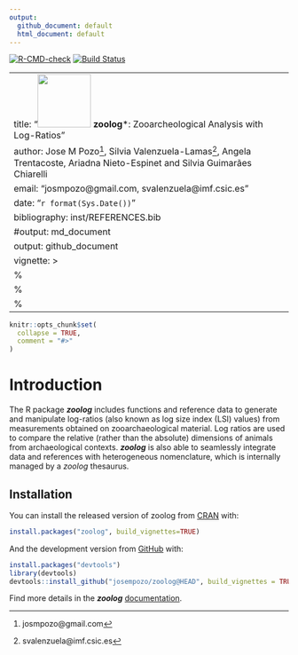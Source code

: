 ```yaml
---
output:
  github_document: default
  html_document: default
---
```

[![R-CMD-check](https://github.com/josempozo/zoolog/workflows/R-CMD-check/badge.svg)](https://github.com/josempozo/zoolog/actions) [![Build Status](https://travis-ci.org/josempozo/zoolog.svg?branch=master)](https://travis-ci.org/josempozo/zoolog)

---
title: "![](zoolog/inst/logos/zoologIcon.png){align=right width=1in}  \n ***zoolog***:  \n Zooarcheological Analysis with Log-Ratios"
author: Jose M Pozo^[josmpozo@gmail.com], Silvia Valenzuela-Lamas^[svalenzuela@imf.csic.es], Angela Trentacoste, Ariadna Nieto-Espinet and Silvia Guimarães Chiarelli
email: "josmpozo@gmail.com, svalenzuela@imf.csic.es"
date: "`r format(Sys.Date())`"
bibliography: inst/REFERENCES.bib
#output: md_document
output: github_document
vignette: >
  %\VignetteIndexEntry{zoolog}
  %\VignetteEngine{knitr::rmarkdown}
  %\VignetteEncoding{UTF-8}
---


```r
knitr::opts_chunk$set(
  collapse = TRUE,
  comment = "#>"
)
```

# Introduction

The R package ***zoolog*** includes functions and reference data to generate and 
manipulate log-ratios (also known as log size index (LSI) values) from measurements obtained on zooarchaeological material. Log ratios are used to compare the relative (rather than the absolute) dimensions of animals from archaeological contexts. ***zoolog*** is also able to seamlessly integrate data and references with heterogeneous nomenclature, which is internally managed by a *zoolog* thesaurus.

<!-- Find more details in the ***zoolog***  [documentation](https://josempozo.github.io/zoolog/vignettes/)  -->

## Installation

You can install the released version of zoolog from [CRAN](https://CRAN.R-project.org) with:

``` r
install.packages("zoolog", build_vignettes=TRUE)
```

And the development version from [GitHub](https://github.com/) with:

``` r
install.packages("devtools")
library(devtools)
devtools::install_github("josempozo/zoolog@HEAD", build_vignettes = TRUE, force = TRUE)
```

Find more details in the ***zoolog***  [documentation](https://josempozo.github.io/zoolog/).
